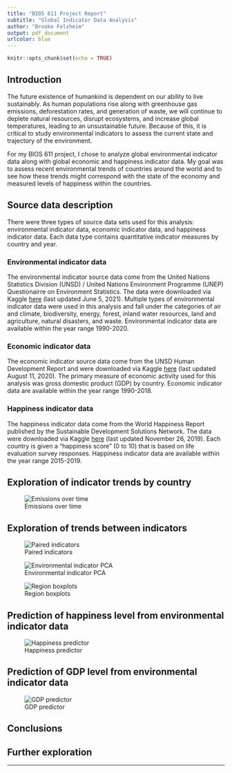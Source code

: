 ```yaml
---
title: "BIOS 611 Project Report"
subtitle: "Global Indicator Data Analysis"
author: "Brooke Felsheim"
output: pdf_document
urlcolor: blue
---
```


```r
knitr::opts_chunk$set(echo = TRUE)
```

## Introduction

The future existence of humankind is dependent on our ability to live sustainably. As human populations rise along with greenhouse gas emissions, deforestation rates, and generation of waste, we will continue to deplete natural resources, disrupt ecosystems, and increase global temperatures, leading to an unsustainable future. Because of this, it is critical to study environmental indicators to assess the current state and trajectory of the environment.    

For my BIOS 611 project, I chose to analyze global environmental indicator data along with global economic and happiness indicator data. My goal was to assess recent environmental trends of countries around the world and to see how these trends might correspond with the state of the economy and measured levels of happiness within the countries.

## Source data description

There were three types of source data sets used for this analysis: environmental indicator data, economic indicator data, and happiness indicator data. Each data type contains quantitative indicator measures by country and year.

### Environmental indicator data

The environmental indicator source data come from the United Nations Statistics Division (UNSD) / United Nations Environment Programme (UNEP) Questionairre on Environment Statistics. The data were downloaded via Kaggle [here][data1] (last updated June 5, 2021). Multiple types of environmental indicator data were used in this analysis and fall under the categories of air and climate, biodiversity, energy, forest, inland water resources, land and agriculture, natural disasters, and waste. Environmental indicator data are available within the year range 1990-2020.

### Economic indicator data

The economic indicator source data come from the UNSD Human Development Report and were downloaded via Kaggle [here][data2] (last updated August 11, 2020). The primary measure of economic activity used for this analysis was gross domestic product (GDP) by country. Economic indicator data are available within the year range 1990-2018.

### Happiness indicator data

The happiness indicator data come from the World Happiness Report published by the Sustainable Development Solutions Network. The data were downloaded via Kaggle [here][data3] (last updated November 26, 2019). Each country is given a "happiness score" (0 to 10) that is based on life evaluation survey responses. Happiness indicator data are available within the year range 2015-2019.

## Exploration of indicator trends by country

![Emissions over time]("figures/ghg_emissions_trends_top_10_plot.png")

## Exploration of trends between indicators

![Paired indicators]("figures/paired_indicators.png")

![Environmental indicator PCA]("figures/environmental_indicator_pc_plot")

![Region boxplots]("figures/region_boxplots.png")

## Prediction of happiness level from environmental indicator data

![Happiness predictor]("figures/happiness_elasticnet_figures.png")

## Prediction of GDP level from environmental indicator data

![GDP predictor]("figures/GDP_elasticnet_figures.png")

## Conclusions

## Further exploration

***

[data1]:https://www.kaggle.com/ruchi798/global-environmental-indicators
[data2]:https://www.kaggle.com/frankmollard/income-by-country
[data3]:https://www.kaggle.com/unsdsn/world-happiness